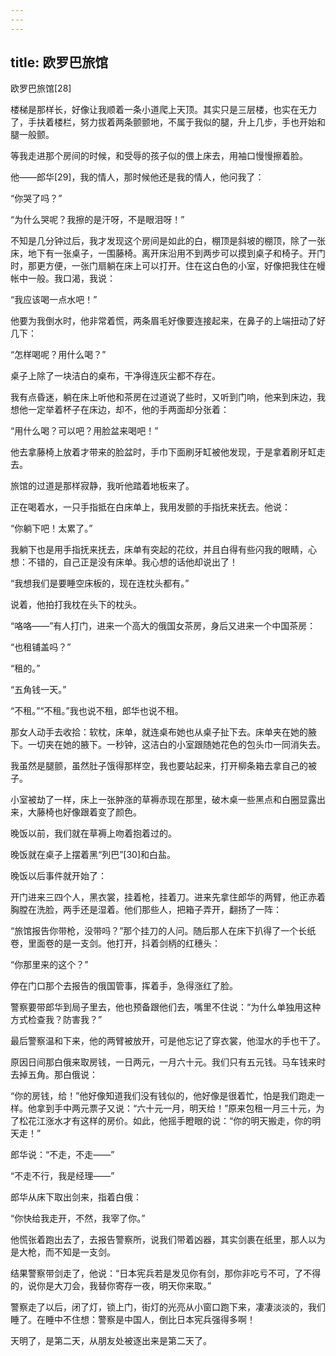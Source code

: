 ```yaml
---
---
---
```

title: 欧罗巴旅馆
---




欧罗巴旅馆[28]



楼梯是那样长，好像让我顺着一条小道爬上天顶。其实只是三层楼，也实在无力了，手扶着楼栏，努力拔着两条颤颤地，不属于我似的腿，升上几步，手也开始和腿一般颤。

等我走进那个房间的时候，和受辱的孩子似的偎上床去，用袖口慢慢擦着脸。

他——郎华[29]，我的情人，那时候他还是我的情人，他问我了：

“你哭了吗？”

“为什么哭呢？我擦的是汗呀，不是眼泪呀！”

不知是几分钟过后，我才发现这个房间是如此的白，棚顶是斜坡的棚顶，除了一张床，地下有一张桌子，一围藤椅。离开床沿用不到两步可以摸到桌子和椅子。开门时，那更方便，一张门扇躺在床上可以打开。住在这白色的小室，好像把我住在幔帐中一般。我口渴，我说：

“我应该喝一点水吧！”

他要为我倒水时，他非常着慌，两条眉毛好像要连接起来，在鼻子的上端扭动了好几下：

“怎样喝呢？用什么喝？”

桌子上除了一块洁白的桌布，干净得连灰尘都不存在。

我有点昏迷，躺在床上听他和茶房在过道说了些时，又听到门响，他来到床边，我想他一定举着杯子在床边，却不，他的手两面却分张着：

“用什么喝？可以吧？用脸盆来喝吧！”

他去拿藤椅上放着才带来的脸盆时，手巾下面刷牙缸被他发现，于是拿着刷牙缸走去。

旅馆的过道是那样寂静，我听他踏着地板来了。

正在喝着水，一只手指抵在白床单上，我用发颤的手指抚来抚去。他说：

“你躺下吧！太累了。”

我躺下也是用手指抚来抚去，床单有突起的花纹，并且白得有些闪我的眼睛，心想：不错的，自己正是没有床单。我心想的话他却说出了！

“我想我们是要睡空床板的，现在连枕头都有。”

说着，他拍打我枕在头下的枕头。

“咯咯——”有人打门，进来一个高大的俄国女茶房，身后又进来一个中国茶房：

“也租铺盖吗？”

“租的。”

“五角钱一天。”

“不租。”“不租。”我也说不租，郎华也说不租。

那女人动手去收拾：软枕，床单，就连桌布她也从桌子扯下去。床单夹在她的腋下。一切夹在她的腋下。一秒钟，这洁白的小室跟随她花色的包头巾一同消失去。

我虽然是腿颤，虽然肚子饿得那样空，我也要站起来，打开柳条箱去拿自己的被子。

小室被劫了一样，床上一张肿涨的草褥赤现在那里，破木桌一些黑点和白圈显露出来，大藤椅也好像跟着变了颜色。

晚饭以前，我们就在草褥上吻着抱着过的。

晚饭就在桌子上摆着黑“列巴”[30]和白盐。

晚饭以后事件就开始了：

开门进来三四个人，黑衣裳，挂着枪，挂着刀。进来先拿住郎华的两臂，他正赤着胸膛在洗脸，两手还是湿着。他们那些人，把箱子弄开，翻扬了一阵：

“旅馆报告你带枪，没带吗？”那个挂刀的人问。随后那人在床下扒得了一个长纸卷，里面卷的是一支剑。他打开，抖着剑柄的红穗头：

“你那里来的这个？”

停在门口那个去报告的俄国管事，挥着手，急得涨红了脸。

警察要带郎华到局子里去，他也预备跟他们去，嘴里不住说：“为什么单独用这种方式检查我？防害我？”

最后警察温和下来，他的两臂被放开，可是他忘记了穿衣裳，他湿水的手也干了。

原因日间那白俄来取房钱，一日两元，一月六十元。我们只有五元钱。马车钱来时去掉五角。那白俄说：

“你的房钱，给！”他好像知道我们没有钱似的，他好像是很着忙，怕是我们跑走一样。他拿到手中两元票子又说：“六十元一月，明天给！”原来包租一月三十元，为了松花江涨水才有这样的房价。如此，他摇手瞪眼的说：“你的明天搬走，你的明天走！”

郎华说：“不走，不走——”

“不走不行，我是经理——”

郎华从床下取出剑来，指着白俄：

“你快给我走开，不然，我宰了你。”

他慌张着跑出去了，去报告警察所，说我们带着凶器，其实剑裹在纸里，那人以为是大枪，而不知是一支剑。

结果警察带剑走了，他说：“日本宪兵若是发见你有剑，那你非吃亏不可，了不得的，说你是大刀会，我替你寄存一夜，明天你来取。”

警察走了以后，闭了灯，锁上门，街灯的光亮从小窗口跑下来，凄凄淡淡的，我们睡了。在睡中不住想：警察是中国人，倒比日本宪兵强得多啊！

天明了，是第二天，从朋友处被逐出来是第二天了。